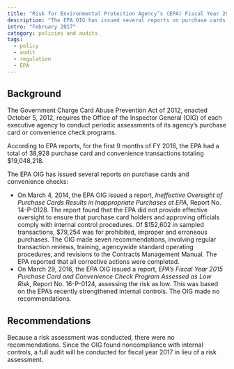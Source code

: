 ```yaml
---
title: "Risk for Environmental Protection Agency’s (EPA) Fiscal Year 2016 Purchase Card and Convenience Check Program Warrants an Audit"
description: "The EPA OIG has issued several reports on purchase cards and convenience checks."
intro: "February 2017"
category: policies and audits
tags:
  - policy
  - audit
  - regulation
  - EPA
---
```



<LinkButton link="https://www.epa.gov/office-inspector-general/report-risk-epas-fiscal-year-2016-purchase-card-and-convenience-check" text="View Full Audit" />

## Background

The Government Charge Card Abuse Prevention Act of 2012, enacted October 5, 2012, requires the Office of the Inspector General (OIG) of each executive agency to conduct periodic assessments of its agency’s purchase card or convenience check programs.

According to EPA reports, for the first 9 months of FY 2016, the EPA had a total of 38,928 purchase card and convenience transactions totaling $19,048,218.

The EPA OIG has issued several reports on purchase cards and convenience checks:

- On March 4, 2014, the EPA OIG issued a report, _Ineffective Oversight of Purchase Cards Results in Inappropriate Purchases at EPA_, Report No. 14-P-0128. The report found that the EPA did not provide effective oversight to ensure that purchase card holders and approving officials comply with internal control procedures. Of $152,602 in sampled transactions, $79,254 was for prohibited, improper and erroneous purchases. The OIG made seven recommendations, involving regular transaction reviews, training, agencywide standard operating procedures, and revisions to the Contracts Management Manual. The EPA reported that all corrective actions were completed.
- On March 29, 2016, the EPA OIG issued a report, _EPA’s Fiscal Year 2015 Purchase Card and Convenience Check Program Assessed as Low Risk_, Report No. 16-P-0124, assessing the risk as low. This was based on the EPA’s recently strengthened internal controls. The OIG made no recommendations.

## Recommendations

Because a risk assessment was conducted, there were no recommendations. Since the OIG found noncompliance with internal controls, a full audit will be conducted for fiscal year 2017 in lieu of a risk assessment. 
